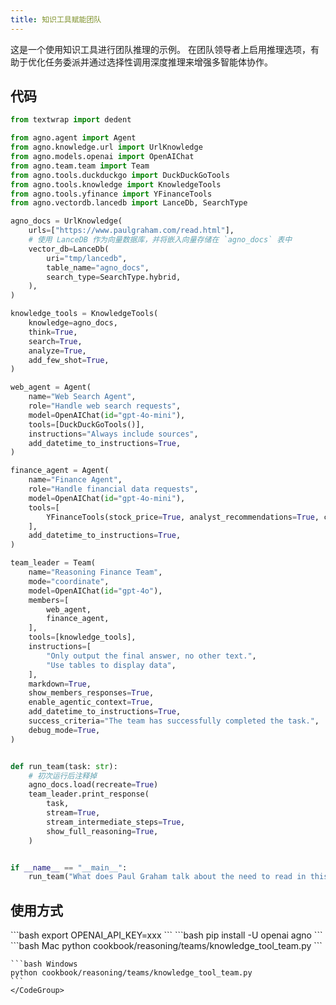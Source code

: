 ```yaml
---
title: 知识工具赋能团队
---
```

这是一个使用知识工具进行团队推理的示例。
<Tip>
在团队领导者上启用推理选项，有助于优化任务委派并通过选择性调用深度推理来增强多智能体协作。
</Tip>

## 代码

```python cookbook/reasoning/teams/knowledge_tool_team.py
from textwrap import dedent

from agno.agent import Agent
from agno.knowledge.url import UrlKnowledge
from agno.models.openai import OpenAIChat
from agno.team.team import Team
from agno.tools.duckduckgo import DuckDuckGoTools
from agno.tools.knowledge import KnowledgeTools
from agno.tools.yfinance import YFinanceTools
from agno.vectordb.lancedb import LanceDb, SearchType

agno_docs = UrlKnowledge(
    urls=["https://www.paulgraham.com/read.html"],
    # 使用 LanceDB 作为向量数据库，并将嵌入向量存储在 `agno_docs` 表中
    vector_db=LanceDb(
        uri="tmp/lancedb",
        table_name="agno_docs",
        search_type=SearchType.hybrid,
    ),
)

knowledge_tools = KnowledgeTools(
    knowledge=agno_docs,
    think=True,
    search=True,
    analyze=True,
    add_few_shot=True,
)

web_agent = Agent(
    name="Web Search Agent",
    role="Handle web search requests",
    model=OpenAIChat(id="gpt-4o-mini"),
    tools=[DuckDuckGoTools()],
    instructions="Always include sources",
    add_datetime_to_instructions=True,
)

finance_agent = Agent(
    name="Finance Agent",
    role="Handle financial data requests",
    model=OpenAIChat(id="gpt-4o-mini"),
    tools=[
        YFinanceTools(stock_price=True, analyst_recommendations=True, company_info=True)
    ],
    add_datetime_to_instructions=True,
)

team_leader = Team(
    name="Reasoning Finance Team",
    mode="coordinate",
    model=OpenAIChat(id="gpt-4o"),
    members=[
        web_agent,
        finance_agent,
    ],
    tools=[knowledge_tools],
    instructions=[
        "Only output the final answer, no other text.",
        "Use tables to display data",
    ],
    markdown=True,
    show_members_responses=True,
    enable_agentic_context=True,
    add_datetime_to_instructions=True,
    success_criteria="The team has successfully completed the task.",
    debug_mode=True,
)


def run_team(task: str):
    # 初次运行后注释掉
    agno_docs.load(recreate=True)
    team_leader.print_response(
        task,
        stream=True,
        stream_intermediate_steps=True,
        show_full_reasoning=True,
    )


if __name__ == "__main__":
    run_team("What does Paul Graham talk about the need to read in this essay?")
```

## 使用方式

<Steps>
  <Snippet file="create-venv-step.mdx" />

  <Step title="设置您的 API 密钥">
    ```bash
    export OPENAI_API_KEY=xxx
    ```
  </Step>

  <Step title="安装库">
    ```bash
    pip install -U openai agno
    ```
  </Step>

  <Step title="运行示例">
    <CodeGroup>
    ```bash Mac
    python cookbook/reasoning/teams/knowledge_tool_team.py
    ```

    ```bash Windows
    python cookbook/reasoning/teams/knowledge_tool_team.py
    ```
    </CodeGroup>
  </Step>
</Steps>